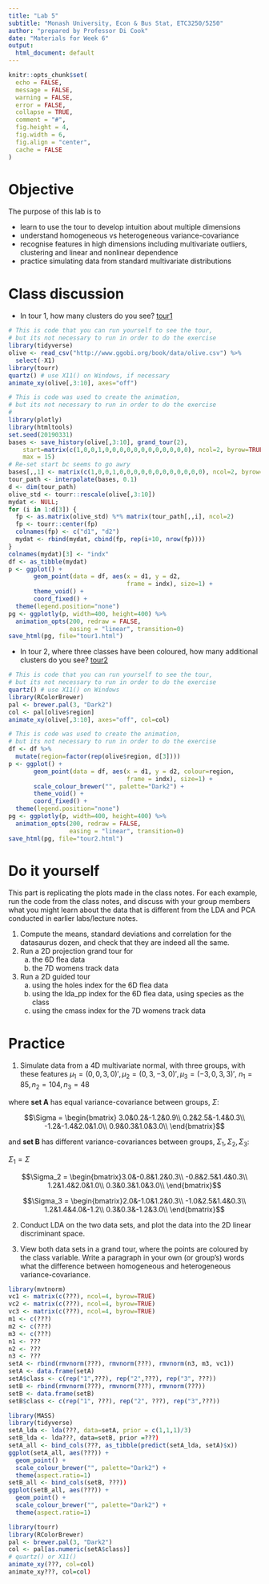 ```yaml
---
title: "Lab 5"
subtitle: "Monash University, Econ & Bus Stat, ETC3250/5250"
author: "prepared by Professor Di Cook"
date: "Materials for Week 6"
output:
  html_document: default
---
```


```r
knitr::opts_chunk$set(
  echo = FALSE,
  message = FALSE,
  warning = FALSE,
  error = FALSE, 
  collapse = TRUE,
  comment = "#",
  fig.height = 4,
  fig.width = 6,
  fig.align = "center",
  cache = FALSE
)
```

# Objective

The purpose of this lab is to 

- learn to use the tour to develop intuition about multiple dimensions
- understand homogeneous vs heterogeneous variance-covariance
- recognise features in high dimensions including multivariate outliers, clustering and linear and nonlinear dependence
- practice simulating data from standard multivariate distributions

# Class discussion 

- In tour 1, how many clusters do you see? [tour1](https://iml.numbat.space/labs/tour1.html)

```r
# This is code that you can run yourself to see the tour, 
# but its not necessary to run in order to do the exercise 
library(tidyverse)
olive <- read_csv("http://www.ggobi.org/book/data/olive.csv") %>%
  select(-X1)
library(tourr)
quartz() # use X11() on Windows, if necessary
animate_xy(olive[,3:10], axes="off")
```

```r
# This is code was used to create the animation,
# but its not necessary to run in order to do the exercise 
# 
library(plotly)
library(htmltools)
set.seed(20190331)
bases <- save_history(olive[,3:10], grand_tour(2), 
    start=matrix(c(1,0,0,1,0,0,0,0,0,0,0,0,0,0,0,0), ncol=2, byrow=TRUE), 
    max = 15)
# Re-set start bc seems to go awry
bases[,,1] <- matrix(c(1,0,0,1,0,0,0,0,0,0,0,0,0,0,0,0), ncol=2, byrow=TRUE)
tour_path <- interpolate(bases, 0.1)
d <- dim(tour_path)
olive_std <- tourr::rescale(olive[,3:10])
mydat <- NULL; 
for (i in 1:d[3]) {
  fp <- as.matrix(olive_std) %*% matrix(tour_path[,,i], ncol=2)
  fp <- tourr::center(fp)
  colnames(fp) <- c("d1", "d2")
  mydat <- rbind(mydat, cbind(fp, rep(i+10, nrow(fp))))
}
colnames(mydat)[3] <- "indx"
df <- as_tibble(mydat) 
p <- ggplot() +
       geom_point(data = df, aes(x = d1, y = d2, 
                                 frame = indx), size=1) +
       theme_void() +
       coord_fixed() +
  theme(legend.position="none")
pg <- ggplotly(p, width=400, height=400) %>%
  animation_opts(200, redraw = FALSE, 
                 easing = "linear", transition=0)
save_html(pg, file="tour1.html")

```

- In tour 2, where three classes have been coloured, how many additional clusters do you see? [tour2](https://iml.numbat.space/labs/tour2.html)

```r
# This is code that you can run yourself to see the tour, 
# but its not necessary to run in order to do the exercise 
quartz() # use X11() on Windows
library(RColorBrewer)
pal <- brewer.pal(3, "Dark2")
col <- pal[olive$region]
animate_xy(olive[,3:10], axes="off", col=col)
```

```r
# This is code was used to create the animation,
# but its not necessary to run in order to do the exercise 
df <- df %>%
  mutate(region=factor(rep(olive$region, d[3])))
p <- ggplot() +
       geom_point(data = df, aes(x = d1, y = d2, colour=region,
                                 frame = indx), size=1) +
       scale_colour_brewer("", palette="Dark2") +
       theme_void() +
       coord_fixed() +
  theme(legend.position="none")
pg <- ggplotly(p, width=400, height=400) %>%
  animation_opts(200, redraw = FALSE, 
                 easing = "linear", transition=0)
save_html(pg, file="tour2.html")

```

# Do it yourself

This part is replicating the plots made in the class notes. For each example, run  the code from the class notes, and discuss with your group members what you might learn about the data that is different from the LDA and PCA conducted in earlier labs/lecture notes. 

1. Compute the means, standard deviations and correlation for the datasaurus dozen, and check that they are indeed all the same.
2. Run a 2D projection grand tour for
    a. the 6D flea data
    b. the 7D womens track data
3. Run a 2D guided tour 
    a. using the holes index for the 6D flea data
    b. using the lda_pp index for the 6D flea data, using species as the class
    c. using the cmass index for the 7D womens track data

# Practice

1. Simulate data from a 4D multivariate normal, with three groups, with these features
 $\mu_1 = (0,0,3,0)', \mu_2 = (0,3,-3,0)', \mu_3 = (-3,0,3,3)'$, $n_1 = 85, n_2 = 104, n_3 = 48$

where **set A** has equal variance-covariance between groups, $\Sigma$: 

$$\Sigma = \begin{bmatrix} 3.0&0.2&-1.2&0.9\\
0.2&2.5&-1.4&0.3\\
-1.2&-1.4&2.0&1.0\\
0.9&0.3&1.0&3.0\\
\end{bmatrix}$$
 
and **set B** has different variance-covariances between groups, $\Sigma_1, \Sigma_2, \Sigma_3$:

$\Sigma_1 = \Sigma$

$$\Sigma_2 = \begin{bmatrix}3.0&-0.8&1.2&0.3\\
-0.8&2.5&1.4&0.3\\
1.2&1.4&2.0&1.0\\
0.3&0.3&1.0&3.0\\
\end{bmatrix}$$

$$\Sigma_3 = \begin{bmatrix}2.0&-1.0&1.2&0.3\\
-1.0&2.5&1.4&0.3\\
1.2&1.4&4.0&-1.2\\
0.3&0.3&-1.2&3.0\\
\end{bmatrix}$$

2. Conduct LDA on the two data sets, and plot the data into the 2D linear discriminant space.

3. View both data sets in a grand tour, where the points are coloured by the class variable. Write a paragraph in your own (or group's) words what the difference between homogeneous and heterogeneous variance-covariance.

```r
library(mvtnorm)
vc1 <- matrix(c(???), ncol=4, byrow=TRUE)
vc2 <- matrix(c(???), ncol=4, byrow=TRUE)
vc3 <- matrix(c(???), ncol=4, byrow=TRUE)
m1 <- c(???)
m2 <- c(???)
m3 <- c(???)
n1 <- ???
n2 <- ???
n3 <- ???
setA <- rbind(rmvnorm(???), rmvnorm(???), rmvnorm(n3, m3, vc1))
setA <- data.frame(setA)
setA$class <- c(rep("1",???), rep("2",???), rep("3", ???))
setB <- rbind(rmvnorm(???), rmvnorm(???), rmvnorm(???))
setB <- data.frame(setB)
setB$class <- c(rep("1", ???), rep("2", ???), rep("3",???))
```

```r
library(MASS)
library(tidyverse)
setA_lda <- lda(???, data=setA, prior = c(1,1,1)/3)
setB_lda <- lda???, data=setB, prior =???)
setA_all <- bind_cols(???, as_tibble(predict(setA_lda, setA)$x))
ggplot(setA_all, aes(???)) +
  geom_point() + 
  scale_colour_brewer("", palette="Dark2") +
  theme(aspect.ratio=1)
setB_all <- bind_cols(setB, ???))
ggplot(setB_all, aes(???)) +
  geom_point() + 
  scale_colour_brewer("", palette="Dark2") +
  theme(aspect.ratio=1)
```

```r
library(tourr)
library(RColorBrewer)
pal <- brewer.pal(3, "Dark2")
col <- pal[as.numeric(setA$class)]
# quartz() or X11()
animate_xy(???, col=col)
animate_xy???, col=col)
```
